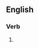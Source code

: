 ==English==

===Verb===
{{head|en|present participle}}

# {{present participle of|nicen|lang=en|nocat=1}}
